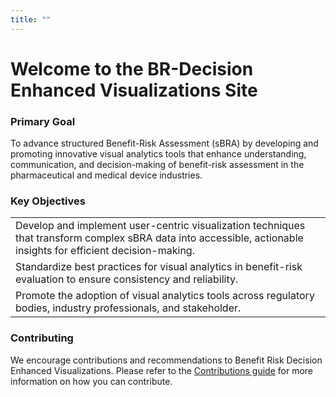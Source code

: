 ```yaml
---
title: ""
---
```


# **Welcome to the BR-Decision Enhanced Visualizations Site**

### Primary Goal

To advance structured Benefit-Risk Assessment (sBRA) by developing and promoting innovative visual analytics tools that enhance understanding, communication, and decision-making of benefit-risk assessment in the pharmaceutical and medical device industries.

### Key Objectives

|                                                                                                                                                                  |
|------------------------------------------------------------------------------------------------------------------------------------------------------------------|
| Develop and implement user-centric visualization techniques that transform complex sBRA data into accessible, actionable insights for efficient decision-making. |
| Standardize best practices for visual analytics in benefit-risk evaluation to ensure consistency and reliability.                                                |
| Promote the adoption of visual analytics tools across regulatory bodies, industry professionals, and stakeholder.                                                |

### Contributing

We encourage contributions and recommendations to Benefit Risk Decision Enhanced Visualizations. Please refer to the [Contributions guide](CONTRIBUTING.qmd) for more information on how you can contribute.
